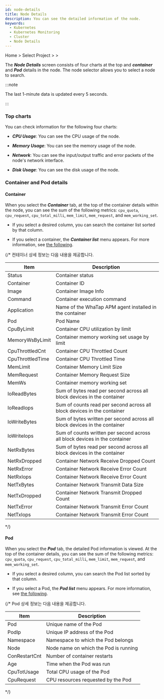 ```yaml
---
id: node-details
title: Node Details
description: You can see the detailed information of the node.
keywords:
  - Kubernetes
  - Kubernetes Monitoring
  - Cluster
  - Node Details
---
```


Home > Select Project > <Cmdname sid="cluster" className="uitext" /> > <Cmdname sid="node_detail" className="uitext" />

The ***Node Details*** screen consists of four charts at the top and ***container*** and ***Pod*** details in the node. The node selector allows you to select a node to search.

<ImgLang img='k8s-resource-node-detail.png' desc='Node Details screen' />

:::note 

The last 1-minute data is updated every 5 seconds.

:::

### Top charts

You can check information for the following four charts:

- ***CPU Usage***: You can see the CPU usage of the node.

- ***Memory Usage***: You can see the memory usage of the node.

- ***Network***: You can see the input/output traffic and error packets of the node's network interface.

- ***Disk Usage***: You can see the disk usage of the node. 

### Container and Pod details

#### Container

When you select the ***Container*** tab, at the top of the container details within the node, you can see the sum of the following metrics: `cpu_quota`, `cpu_request`, `cpu_total_milli`, `mem_limit`, `mem_request`, and `mem_working_set`. 

- If you select a desired column, you can search the container list sorted by that column. 

- If you select a container, the ***Container list*** menu appears. For more information, see [the following](resource-container-list).

{/* 컨테이너 상세 정보는 다음 내용을 제공합니다. 

| Item             | Description                                                                    |
| ---------------- | ------------------------------------------------------------------------------ |
| Status           | Container status                                                               |
| Container        | Container ID                                                                   |
| Image            | Container Image Info                                                           |
| Command          | Container execution command                                                    |
| Application      | Name of the WhaTap APM agent installed in the container                        |
| Pod              | Pod Name                                                                       |
| CpuByLimit       | Container CPU utilization by limit                                             |
| MemoryWsByLimit  | Container memory working set usage by limit                                    |
| CpuThrottledCnt  | Container CPU Throttled Count                                                  |
| CpuThrottledTime | Container CPU Throttled Time                                                   |
| MemLimit         | Container Memory Limit Size                                                    |
| MemRequest       | Container Memory Request Size                                                  |
| MemWs            | Container memory working set                                                   |
| IoReadBytes      | Sum of bytes read per second across all block devices in the container         |
| IoReadIops       | Sum of counts read per second across all block devices in the container        |
| IoWriteBytes     | Sum of bytes written per second across all block devices in the container      |
| IoWriteIops      | Sum of counts written per second across all block devices in the container     |
| NetRxBytes       | Sum of bytes read per second across all block devices in the container         |
| NetRxDropped     | Container Network Receive Dropped Count                                        |
| NetRxError       | Container Network Receive Error Count                                          |
| NetRxIops        | Container Network Receive Error Count                                          |
| NetTxBytes       | Container Network Transmit Data Size                                           |
| NetTxDropped     | Container Network Transmit Dropped Count                                       |
| NetTxError       | Container Network Transmit Error Count                                         |
| NetTxIops        | Container Network Transmit Error Count                                         |

*/}

#### Pod

When you select the ***Pod*** tab, the detailed Pod information is viewed. At the top of the container details, you can see the sum of the following metrics: `cpu_quota`, `cpu_request`, `cpu_total_milli`, `mem_limit`, `mem_request`, and `mem_working_set`. 

- If you select a desired column, you can search the Pod list sorted by that column. 

- If you select a Pod, the ***Pod list*** menu appears. For more information, see [the following](resource-pod-list). 

{/* Pod 상세 정보는 다음 내용을 제공합니다. 

| Item          | Description                                  |
| ------------- | -------------------------------------------- |
| Pod           | Unique name of the Pod                       |
| PodIp         | Unique IP address of the Pod                 |
| Namespace     | Namespace to which the Pod belongs           |
| Node          | Node name on which the Pod is running        |
| ConRestartCnt | Number of container restarts                 |
| Age           | Time when the Pod was run                    |
| CpuTotUsage   | Total CPU usage of the Pod                   |
| CpuRequest    | CPU resources requested by the Pod           |

*/}
